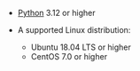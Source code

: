 <PlatformWrapper platform="python">

- [Python](https://www.python.org/downloads/) 3.12 or higher

- A supported Linux distribution:
    - Ubuntu 18.04 LTS or higher
    - CentOS 7.0 or higher

</PlatformWrapper>